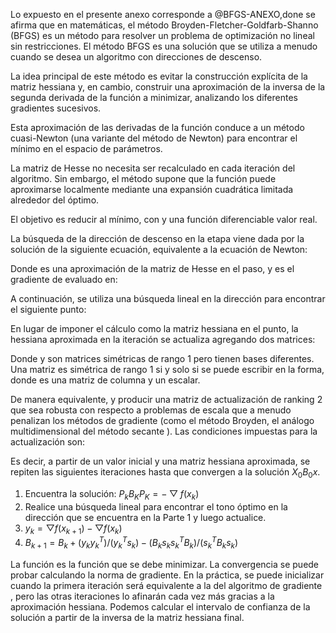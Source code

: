 
\anexosms{Algoritmo de Broyden-Fletcher-Goldfarb-Shanno} \label{ANEXO-BFGS} 

Lo expuesto en el presente anexo corresponde a @BFGS-ANEXO,done se afirma que en matemáticas, el método Broyden-Fletcher-Goldfarb-Shanno (BFGS) es un método para resolver un problema de optimización no lineal sin restricciones. El método BFGS es una solución que se utiliza a menudo cuando se desea un algoritmo con direcciones de descenso.

La idea principal de este método es evitar la construcción explícita de la matriz hessiana y, en cambio, construir una aproximación de la inversa de la segunda derivada de la función a minimizar, analizando los diferentes gradientes sucesivos. 

Esta aproximación de las derivadas de la función conduce a un método cuasi-Newton (una variante del método de Newton) para encontrar el mínimo en el espacio de parámetros.

La matriz de Hesse no necesita ser recalculado en cada iteración del algoritmo. Sin embargo, el método supone que la función puede aproximarse localmente mediante una expansión cuadrática limitada alrededor del óptimo.

El objetivo es reducir al mínimo, con y una función diferenciable valor real.

\begin{equation}
f(x)x \in  \mathbb{R}^{n}f
(\#eq:bfgs-1)
\end{equation}

La búsqueda de la dirección de descenso en la etapa viene dada por la solución de la siguiente ecuación, equivalente a la ecuación de Newton:

\begin{equation}
B_{K} P_{k} = - \bigtriangledown f(x_{k})
(\#eq:bfgs-2)
\end{equation}

Donde es una aproximación de la matriz de Hesse en el paso, y es el gradiente de evaluado en:

\begin{equation}
B_{k}k\bigtriangledown f(x_{k})fx_{k}
(\#eq:bfgs-3)
\end{equation}

A continuación, se utiliza una búsqueda lineal en la dirección para encontrar el siguiente punto:

\begin{equation}
P_{k}x_{k+1}
(\#eq:bfgs-4)
\end{equation}

En lugar de imponer el cálculo como la matriz hessiana en el punto, la hessiana aproximada en la iteración se actualiza agregando dos matrices:

\begin{equation}
B_{k+1} = B_{k} + U_{k} + V_{k}
(\#eq:bfgs-5)
\end{equation}

Donde y son matrices simétricas de rango 1 pero tienen bases diferentes. Una matriz es simétrica de rango 1 si y solo si se puede escribir en la forma, donde es una matriz de columna y un escalar.

De manera equivalente, y producir una matriz de actualización de ranking 2 que sea robusta con respecto a problemas de escala que a menudo penalizan los métodos de gradiente (como el método Broyden, el análogo multidimensional del método secante ). Las condiciones impuestas para la actualización son:

\begin{equation}
B_{k+1}(x_{k+1}-x_{k}) = \bigtriangledown f(x_{k+1}) - \bigtriangledown f(x_{k}) 
(\#eq:bfgs-6)
\end{equation}

Es decir, a partir de un valor inicial y una matriz hessiana aproximada, se repiten las siguientes iteraciones hasta que convergen a la solución $X_{0}B_{0}x$.

1. Encuentra la solución: $P_{k}B_{K}P_{K} = -\bigtriangledown f(x_{k})$
2. Realice una búsqueda lineal para encontrar el tono óptimo en la dirección que se encuentra en la Parte 1 y luego actualice.
3. $y_{k} = \bigtriangledown f(x_{k+1}) - \bigtriangledown f(x_{k})$
4. $B_{k+1} = B_{k} + (y_{k}y_{k}^{T})/(y_{k}^{T}s_{k}) - (B_{k}s_{k}s_{k}^{T}B_{k})/(s_{k}^{T}B_{k}s_{k})$

La función es la función que se debe minimizar. La convergencia se puede probar calculando la norma de gradiente. En la práctica, se puede inicializar cuando la primera iteración será equivalente a la del algoritmo de gradiente , pero las otras iteraciones lo afinarán cada vez más gracias a la aproximación hessiana. Podemos calcular el intervalo de confianza de la solución a partir de la inversa de la matriz hessiana final.
